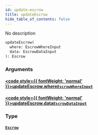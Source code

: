 ```yaml
---
id: update-escrow
title: updateEscrow
hide_table_of_contents: false
---
```








No description

```graphql
updateEscrow(
  where: EscrowWhereInput
  data: EscrowDataInput
): Escrow
```


### Arguments

#### [<code style={{ fontWeight: 'normal' }}>updateEscrow.<b>where</b></code>](#)<Bullet />[`EscrowWhereInput`](/docs/api/inputs/escrow-where-input) <Badge class="secondary" text="input"/>
> 
> 

#### [<code style={{ fontWeight: 'normal' }}>updateEscrow.<b>data</b></code>](#)<Bullet />[`EscrowDataInput`](/docs/api/inputs/escrow-data-input) <Badge class="secondary" text="input"/>
> 
> 

### Type

#### [`Escrow`](/docs/api/objects/escrow) <Badge class="secondary" text="object"/>
> 
> 





